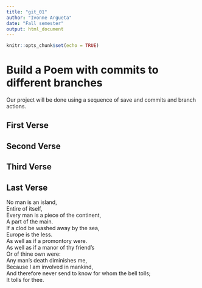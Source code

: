 ```yaml
---
title: "git_01"
author: "Ivonne Argueta"
date: "Fall semester"
output: html_document
---
```


```r
knitr::opts_chunk$set(echo = TRUE)
```
# Build a Poem with commits to different branches
Our project will be done using a sequence of save and commits and branch actions.
<!-- Do not modify or change any text in "!--" bracketed areas such as this --- these are instructions to
you, if you change any of this the git program will notice it and compromise your git merging strategy !-->

## First Verse 
<!--Put the first five lines of a poem by Lewis Carrol in this section!-->

## Second Verse
<!--Put the first five lines of a poem by Robert Frost here!-->

## Third Verse
<!--Put the first two verses of The Walrus and the Carpenter here!-->

## Last Verse
<!--Put a short poem of your choice 8-20 lines,here!-->

No man is an island,  
Entire of itself,  
Every man is a piece of the continent,  
A part of the main.  
If a clod be washed away by the sea,  
Europe is the less.  
As well as if a promontory were.  
As well as if a manor of thy friend’s  
Or of thine own were:  
Any man’s death diminishes me,  
Because I am involved in mankind,  
And therefore never send to know for whom the bell tolls;  
It tolls for thee.  

